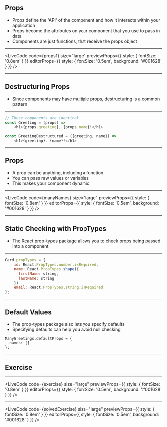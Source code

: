 
## Props

- Props define the 'API' of the component and how it interacts within your application
- Props become the attributes on your component that you use to pass in data
- Components are just functions, that receive the props object

---


<LiveCode
	code={props1}
	size="large"
	previewProps={{ style: { fontSize: '0.8em' } }}
	editorProps={{ style: { fontSize: '0.5em', background: '#001628' } }}
/>

---

## Destructuring Props

- Since components may have multiple props, destructuring is a common pattern

---


```js
// These components are identical
const Greeting = (props) =>
    <h1>{props.greeting}, {props.name}!</h1>

const GreetingDestructured = ({greeting, name}) =>
    <h1>{greeting}, {name}!</h1>
```

---

## Props
- A prop can be anything, including a function
- You can pass raw values or variables
- This makes your component dynamic

---



<LiveCode
	code={manyNames}
	size="large"
	previewProps={{ style: { fontSize: '0.8em' } }}
	editorProps={{ style: { fontSize: '0.5em', background: '#001628' } }}
/>

---

## Static Checking with PropTypes
- The React prop-types package allows you to check props being passed into a component

---


```javascript
Card.propTypes = {
    id: React.PropTypes.number.isRequired,
    name: React.PropTypes.shape({
      firstName: string,
      lastName: string
    })
    email: React.PropTypes.string.isRequired
};
```

---

## Default Values

- The prop-types package also lets you specify defaults
- Specifying defaults can help you avoid null checking

```
ManyGreetings.defaultProps = {
  names: []
};
```

---

## Exercise

---


<LiveCode
	code={exercise}
	size="large"
	previewProps={{ style: { fontSize: '0.8em' } }}
	editorProps={{ style: { fontSize: '0.5em', background: '#001628' } }}
/>

---


<LiveCode
	code={solvedExercise}
	size="large"
	previewProps={{ style: { fontSize: '0.8em' } }}
	editorProps={{ style: { fontSize: '0.5em', background: '#001628' } }}
/>
